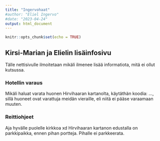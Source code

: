```yaml
---
title: "Ingervohaat"
#author: "Eliel Ingervo"
#date: "2023-04-24"
output: html_document
---
```


```r
knitr::opts_chunk$set(echo = TRUE)
```

## Kirsi-Marian ja Elielin lisäinfosivu

Tälle nettisivulle ilmoitetaan mikäli ilmenee lisää informatiota, mitä ei ollut kutsussa.

### Hotellin varaus

Mikäli haluat varata huonen Hirvihaaran kartanolta, käytäthän koodia: ..., sillä huoneet ovat varattuja meidän vieraille, eli niitä ei pääse varaamaan muuten.

### Reittiohjeet

Aja hyvälle puolelle kirkkoa xd
Hirvihaaran kartanon edustalla on parkkipaikka, ennen pihan portteja. Pihalle ei parkkeerata.

